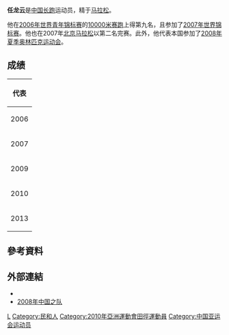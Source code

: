 {{Infobox sportsperson
| name                      = 任龍云
| image                     = 
| image_size                = 
| alt                       = 
| caption                   = 
| headercolor               = 
| textcolor                 = 
| real_name                 = 
| native_name               = 
| native_name_lang          = 
| romanizedname             = 
| english_name              = 
| birth_name                = 
| nickname                  = 
| nationality               = {{CHN-1949}}
| national_team             = {{CHN-1949}}
| ethnicity                 = 
| hometown                  = {{CHN-1949}}青海省民和回族土族自治縣
| citizenship               = 
| birth_date                = {{Birth date and age|year=1987|month=10|day=12}}
| birth_place               = {{CHN-1949}}青海省民和回族土族自治縣
| death_date                = 
| death_place               = 
| resting_place             = 
| resting_place_coordinates = 
| monuments                 = 
| residence                 = {{CHN-1949}}青海省
| education                 = 
| alma_mater                = 
| occupation                = 
| years_active              = 2004 -
| employer                  = 
| agent                     = 
| height                    = {{height|m=1.74}}
| weight                    = {{weight|kg=58}}
| spouse                    = 
| life_partner              = 
| other_interests           = 
| website                   = 
| module                    = 
| country                   = {{CHN-1949}}
| sport                     = 田徑
| position                  = 
| shoots                    = 
| catches                   = 
| disability                = 
| disability_class          = 
| weight_class              = 
| weight_class_type         = 
| rank                      = 
| event                     = 中長跑、長跑
| event_type                = 
| universityteam            = 
| collegeteam               = 
| league                    = 
| league_type               = 
| club                      = 
| team                      = 
| turnedpro                 = 
| turnedpro_type            = 
| partner                   = 
| former_partner            = 
| coach                     = 
| retired                   = 
| coaching                  = 
| module2                   = 
| worlds                    = 
{{ubl
|'''2006年世界青年田徑錦標賽'''：10000公尺第9名
|'''2007年世界田徑錦標賽'''：馬拉松第49名
|'''2009年夏季世界大學運動會'''：10000公尺第10名
|'''2013年夏季世界大學運動會'''：半程馬拉松第24名
|'''2013年夏季世界大學運動會'''：半程馬拉松Team第6名
}}
| regionals                 = 
{{ubl
|'''2010年亞洲運動會'''：馬拉松第八名
}}
| nationals                 = 
{{ubl
|'''2004年中國全國青年越野錦標賽男子組'''：4公里越野第35名
|'''2004年中國全國青年越野錦標賽男子組'''：8公里越野第43名
|'''2005年中國全國青年越野錦標賽男子組'''：8公里越野第5名
|'''2005年中國全國青年越野錦標賽男子組'''：4公里越野第5名
|'''2005年中國全國運動會男子組'''：10000公尺第9名
|'''2005年中國全國運動會男子組'''：5000公尺第8名
|'''2006年中國全國青年越野錦標賽男子組'''：6公里越野第13名
|'''2006年中國全國青年越野錦標賽男子組'''：8公里越野第12名
|'''2006年中國全國田徑冠軍賽男子組'''：5000公尺第2名
|'''2006年中國全國田徑冠軍賽男子組'''：10000公尺第2名
|'''2007年中國城市運動會男子組'''：5000公尺第2名
|'''2007年中國城市運動會男子組'''：10000公尺第1名
|'''2008年中國全國馬拉松冠軍賽男子組'''：馬拉松第2名
|'''2009年中國全國田徑錦標賽男子組'''：5000公尺第8名
|'''2009年中國全國運動會男子組'''：馬拉松第6名
|'''2009年中國全國運動會男子組'''：10000公尺第7名
|'''2011年中國全國越野錦標賽男子組'''：6公里越野第99名
|'''2011年世界大學生運動會田徑選拔賽男子組'''：5000公尺第4名
|'''2012年中國全國越野錦標賽男子組'''：12公里越野第26名
|'''2012年中國全國越野錦標賽男子組'''：6公里越野第2名
|'''2012年中國全國田徑冠軍賽男子組'''：3000公尺障礙第7名
|'''2012年中國全國田徑錦標賽男子組'''：10000公尺第1名
|'''2013年中國全國越野錦標賽男子組'''：6公里越野第5名
|'''2013年中國全國越野錦標賽男子組'''：12公里越野第5名
|'''2013年中國全國運動會男子組'''：10000公尺第1名
}}
| olympics                  = 
| paralympics               = 
| commonwealth              = 
| highestranking            = 
| pb                        = 
{{ubl
|'''5000公尺'''：13分44.81秒 （2007年）
|'''10000公尺'''：28分08.67秒 （2007年 '''全國紀錄'''）
|'''半程馬拉松'''：1小時06分12秒 （2005年）
|'''馬拉松'''：2小時08分15秒 （2007年 '''全國紀錄'''）
|'''3000公尺障礙'''：8分59.87秒 （2012年）
}}
| medaltemplates            = 
| show-medals               = 
| medaltemplates-title      = 
| module3                   = 
| updated                   = 2017年4月14日
}}
'''任龙云'''{{BD|1987年|10月12日||}}是[[中华人民共和国|中国]][[长跑|长跑]]运动员，精于[[马拉松|马拉松]]。

他在[[2006年世界青年田径锦标赛|2006年世界青年锦标赛]]的[[10000米赛跑|10000米赛跑]]上得第九名，且参加了[[2007年世界田径锦标赛-男子马拉松|2007年世界锦标赛]]。他也在2007年[[北京马拉松|北京马拉松]]以第二名完赛。此外，他代表本国参加了[[2008年夏季奥林匹克运动会|2008年夏季奥林匹克运动会]]。

== 成绩 ==
{| {{AchievementTable|Event=yes}}
|-
!colspan="6"|代表{{CHN}}
|-
|2006
|[[2006年世界青年田径锦标赛|世界青年锦标赛]]
|中国[[北京|北京]]
|第8名
|10,000 m
|[[2006年世界青年田径锦标赛–男子10000米|29:19.25]]
|-
|2007
|[[2007年世界田径锦标赛|世界锦标赛]]
|[[日本|日本]][[大阪市|大阪]]
|第49名
|马拉松
|[[2007年世界田径锦标赛–男子马拉松|2:35:22]]
|-
|rowspan=2|2009
|rowspan=2|[[2009年夏季世界大学生运动会田径比赛|世界大学生运动会]]
|rowspan=2|[[塞尔维亚|塞尔维亚]][[贝尔格莱德|贝尔格莱德]]
|第18名 (预赛)
|5000 m
|[[2009年夏季大学生运动会田径比赛–男子5000米|14:17.97]]
|-
|第10名
|10,000 m
|[[2009年夏季大学生运动会田径比赛–男子10000米|29:37.37]]
|-
|2010
|[[2010年亚洲运动会田径比赛|亚洲运动会]]
|中国[[广州|广州]]
|第8名
|马拉松
|[[2010年亚洲运动会田径比赛–男子马拉松|2:18:43]]
|-
|2013
|[[2013年夏季世界大学生运动会田径比赛|世界大学生运动会]]
|[[俄罗斯|俄罗斯]][[喀山|喀山]]
|第24名
|半马拉松
|[[2013年夏季大学生运动会田径比赛–男子半马拉松|1:08:43]]
|}

== 參考資料 ==
{{Reflist}}

== 外部連結 ==
*{{IAAF name|204709}}
*[https://web.archive.org/web/20110810163214/http://2008teamchina.olympic.cn/index.php/personview/personsen/1960 2008年中国之队]

{{authority control}}

{{DEFAULTSORT:R}}
[[Category:任姓|L]]
[[Category:民和人|Category:民和人]]
[[Category:2010年亞洲運動會田徑運動員|Category:2010年亞洲運動會田徑運動員]]
[[Category:中国亚运会运动员|Category:中国亚运会运动员]]